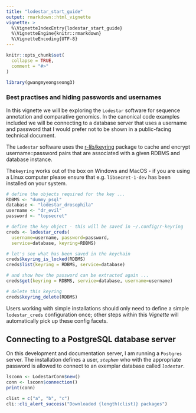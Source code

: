 ```yaml
---
title: "lodestar_start_guide"
output: rmarkdown::html_vignette
vignette: >
  %\VignetteIndexEntry{lodestar_start_guide}
  %\VignetteEngine{knitr::rmarkdown}
  %\VignetteEncoding{UTF-8}
---
```


```r
knitr::opts_chunk$set(
  collapse = TRUE,
  comment = "#>"
)
```

```r
library(gwangmyeongseong3)
```

### Best practises and hiding passwords and usernames

In this vignette we will be exploring the `Lodestar` software for sequence
annotation and comparative genomics. In the canonical code examples included
we will be connecting to a database server that uses a username and password
that I would prefer not to be shown in a public-facing technical document. 

The `Lodestar` software uses the [r-lib/keyring](https://github.com/r-lib/keyring) 
package to cache and encrypt username::password pairs that are associated with
a given RDBMS and database instance. 

The`keyring` works out of the box on Windows and MacOS - if you are using a Linux
computer please ensure that e.g. `libsecret-1-dev` has been installed on your
system.


```r
# define the objects required for the key ...
RDBMS <- "dummy_psql" 
database <- "lodestar_drosophila"
username <- "dr_evil"
password <- "topsecret"

# define the key object - this will be saved in ~/.config/r-keyring
creds <- lodestar_creds(
  username=username, password=password, 
  service=database, keyring=RDBMS)

# let's see what has been saved in the keychain
creds$keyring_is_locked(RDBMS)
creds$list(keyring = RDBMS, service=database)

# and show how the password can be extracted again ...
creds$get(keyring = RDBMS, service=database, username=username)

# delete this keyring
creds$keyring_delete(RDBMS)
```

Users working with simple installations should only need to define a simple
`lodestar_creds` configuration once; other steps within this *Vignette* will
automatically pick up these config facets.

## Connecting to a PostgreSQL database server

On this development and documentation server, I am running a `Postgres` server.
The installation defines a user, *`stephen`* who with the appropriate password
is allowed to connect to an exemplar database called *`lodestar`*.

```r
lsconn <- LodestarConn$new()
conn <- lsconn$connection()
print(conn)

```

```r
clist = c("a", "b", "c")
cli::cli_alert_success("Downloaded {length(clist)} packages")
```

